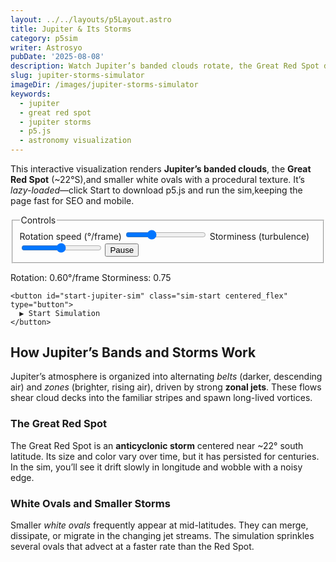 ```yaml
---
layout: ../../layouts/p5Layout.astro
title: Jupiter & Its Storms
category: p5sim
writer: Astrosyo
pubDate: '2025-08-08'
description: Watch Jupiter’s banded clouds rotate, the Great Red Spot drift, and white ovals migrate — all in a fast, lazy-loaded p5.js simulation.
slug: jupiter-storms-simulator
imageDir: /images/jupiter-storms-simulator
keywords:
  - jupiter
  - great red spot
  - jupiter storms
  - p5.js
  - astronomy visualization
---
```


<div class="p5-container centered_flex">
  <p class="Tool-Explanation">This interactive visualization renders <strong>Jupiter’s banded clouds</strong>, the <strong>Great Red Spot</strong> (~22°S),and smaller white ovals with a procedural texture. It’s <em>lazy-loaded</em>—click Start to download p5.js and run the sim,keeping the page fast for SEO and mobile.</p>

  <div class="upper-div">
    <form class="sim-controls" onsubmit="return false" aria-label="Simulation controls">
      <fieldset class="controls-group">
        <legend>Controls</legend>
        <label>
          Rotation speed (°/frame)
          <input id="js-speed" type="range" min="0" max="2" step="0.01" value="0.6" />
        </label>
        <label>
          Storminess (turbulence)
          <input id="js-storm" type="range" min="0" max="1.5" step="0.01" value="0.75" />
        </label>
        <button id="js-pause" class="pill" type="button">Pause</button>
      </fieldset>
    </form>
  </div>

  <figcaption class="sim-caption">
    <span>Rotation: <output id="out-rot">0.60</output>°/frame</span>
    <span>Storminess: <output id="out-storm">0.75</output></span>
  </figcaption>

  <div class="sim-stage">
    <div id="jupiter-sim" class="sim-canvas" aria-label="Jupiter storms canvas"></div>

    <button id="start-jupiter-sim" class="sim-start centered_flex" type="button">
      ▶ Start Simulation
    </button>
  </div>
</div>

<div class="p5-article">
  <h2>How Jupiter’s Bands and Storms Work</h2>
  <p>
    Jupiter’s atmosphere is organized into alternating <em>belts</em> (darker, descending air) and <em>zones</em> (brighter, rising air),
    driven by strong <strong>zonal jets</strong>. These flows shear cloud decks into the familiar stripes and spawn long-lived vortices.
  </p>

  <h3>The Great Red Spot</h3>
  <p>
    The Great Red Spot is an <strong>anticyclonic storm</strong> centered near ~22° south latitude. Its size and color vary over time,
    but it has persisted for centuries. In the sim, you’ll see it drift slowly in longitude and wobble with a noisy edge.
  </p>

  <h3>White Ovals and Smaller Storms</h3>
  <p>
    Smaller <em>white ovals</em> frequently appear at mid-latitudes. They can merge, dissipate, or migrate in the changing jet streams.
    The simulation sprinkles several ovals that advect at a faster rate than the Red Spot.
  </p>
</div>

<script type="module" src="/p5/bootstrap-jupiter.js"></script>